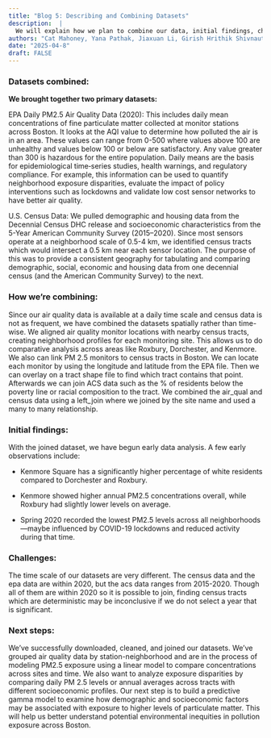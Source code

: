 ```yaml
---
title: "Blog 5: Describing and Combining Datasets"
description:  |
  We will explain how we plan to combine our data, initial findings, challenges and future steps. 
authors: "Cat Mahoney, Yana Pathak, Jiaxuan Li, Girish Hrithik Shivnauth, Xiaolong Zhou"
date: "2025-04-8"
draft: FALSE
---
```


### Datasets combined: 

**We brought together two primary datasets:**

EPA Daily PM2.5 Air Quality Data (2020): This includes daily mean concentrations of fine particulate matter collected at monitor stations across Boston. It looks at the AQI value to determine how polluted the air is in an area. These values can range from 0-500 where values above 100 are unhealthy and values below 100 or below are satisfactory. Any value greater than 300 is hazardous for the entire population. Daily means are the basis for epidemiological time‑series studies, health warnings, and regulatory compliance. For example, this information can be used to quantify neighborhood exposure disparities, evaluate the impact of policy interventions such as lockdowns and validate low cost sensor networks to have better air quality. 

U.S. Census Data: We pulled demographic and housing data from the Decennial Census DHC release and socioeconomic characteristics from the 5-Year American Community Survey (2015–2020). Since most sensors operate at a neighborhood scale of 0.5-4 km, we identified census tracts which would intersect a 0.5 km near each sensor location. The purpose of this was to provide a consistent geography for tabulating and comparing demographic, social, economic and housing data from one decennial census (and the American Community Survey) to the next. 


### How we’re combining:

Since our air quality data is available at a daily time scale and census data is not as frequent, we have combined the datasets spatially rather than time-wise. We aligned air quality monitor locations with nearby census tracts, creating neighborhood profiles for each monitoring site. This allows us to do comparative analysis across areas like Roxbury, Dorchester, and Kenmore. We also can link PM 2.5 monitors to census tracts in Boston. We can locate each monitor by using the longitude and latitude from the EPA file. Then we can overlay on a tract shape file to find which tract contains that point. Afterwards we can join ACS data such as the % of residents below the poverty line or racial composition to the tract. We combined the air_qual and census data using a left_join where we joined by the site name and used a many to many relationship. 


### Initial findings: 

With the joined dataset, we have begun early data analysis. A few early observations include:

- Kenmore Square has a significantly higher percentage of white residents compared to Dorchester and Roxbury.

- Kenmore showed higher annual PM2.5 concentrations overall, while Roxbury had slightly lower levels on average.

- Spring 2020 recorded the lowest PM2.5 levels across all neighborhoods—maybe influenced by COVID-19 lockdowns and reduced activity during that time.


### Challenges:

The time scale of our datasets are very different. The census data and the epa data are within 2020, but the acs data ranges from 2015-2020. Though all of them are within 2020 so it is possible to join, finding census tracts which are deterministic may be inconclusive if we do not select a year that is significant. 


### Next steps:

We’ve successfully downloaded, cleaned, and joined our datasets. We've grouped air quality data by station-neighborhood and are in the process of modeling PM2.5 exposure using a linear model to compare concentrations across sites and time. We also want to analyze exposure disparities by comparing daily PM 2.5 levels or annual averages across tracts with different socioeconomic profiles. 
Our next step is to build a predictive gamma model to examine how demographic and socioeconomic factors may be associated with exposure to higher levels of particulate matter. This will help us better understand potential environmental inequities in pollution exposure across Boston.